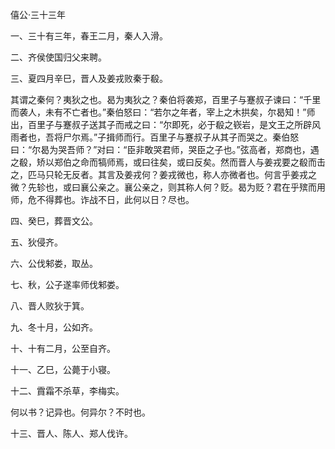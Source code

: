 

僖公·三十三年

一、三十有三年，春王二月，秦人入滑。

二、齐侯使国归父来聘。

三、夏四月辛巳，晋人及姜戎败秦于殽。

其谓之秦何？夷狄之也。曷为夷狄之？秦伯将袭郑，百里子与蹇叔子谏曰：“千里而袭人，未有不亡者也。”秦伯怒曰：“若尔之年者，宰上之木拱矣，尔曷知！”师出，百里子与蹇叔子送其子而戒之曰：“尔即死，必于殽之嵚岩，是文王之所辟风雨者也，吾将尸尔焉。”子揖师而行。百里子与蹇叔子从其子而哭之。秦伯怒曰：“尔曷为哭吾师？”对曰：“臣非敢哭君师，哭臣之子也。”弦高者，郑商也，遇之殽，矫以郑伯之命而犒师焉，或曰往矣，或曰反矣。然而晋人与姜戎要之殽而击之，匹马只轮无反者。其言及姜戎何？姜戎微也，称人亦微者也。何言乎姜戎之微？先轸也，或曰襄公亲之。襄公亲之，则其称人何？贬。曷为贬？君在乎殡而用师，危不得葬也。诈战不日，此何以日？尽也。

四、癸巳，葬晋文公。

五、狄侵齐。

六、公伐邾娄，取丛。

七、秋，公子遂率师伐邾娄。

八、晋人败狄于箕。

九、冬十月，公如齐。

十、十有二月，公至自齐。

十一、乙巳，公薨于小寝。

十二、霣霜不杀草，李梅实。

何以书？记异也。何异尔？不时也。

十三、晋人、陈人、郑人伐许。


